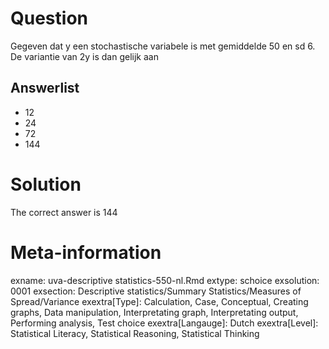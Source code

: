 Question
========

Gegeven dat y een stochastische variabele is met gemiddelde 50 en sd 6. De variantie van 2y is dan gelijk aan 

Answerlist
----------
* 12
* 24
* 72
* 144

Solution
========

The correct answer is  144 

Meta-information
================
exname: uva-descriptive statistics-550-nl.Rmd 
extype: schoice 
exsolution: 0001 
exsection: Descriptive statistics/Summary Statistics/Measures of Spread/Variance
exextra[Type]: Calculation, Case, Conceptual, Creating graphs, Data manipulation, Interpretating graph, Interpretating output, Performing analysis, Test choice 
exextra[Langauge]: Dutch 
exextra[Level]: Statistical Literacy, Statistical Reasoning, Statistical Thinking 

